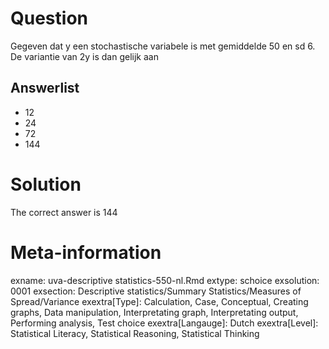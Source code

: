 Question
========

Gegeven dat y een stochastische variabele is met gemiddelde 50 en sd 6. De variantie van 2y is dan gelijk aan 

Answerlist
----------
* 12
* 24
* 72
* 144

Solution
========

The correct answer is  144 

Meta-information
================
exname: uva-descriptive statistics-550-nl.Rmd 
extype: schoice 
exsolution: 0001 
exsection: Descriptive statistics/Summary Statistics/Measures of Spread/Variance
exextra[Type]: Calculation, Case, Conceptual, Creating graphs, Data manipulation, Interpretating graph, Interpretating output, Performing analysis, Test choice 
exextra[Langauge]: Dutch 
exextra[Level]: Statistical Literacy, Statistical Reasoning, Statistical Thinking 

